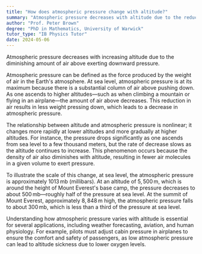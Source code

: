 ```yaml
---
title: "How does atmospheric pressure change with altitude?"
summary: "Atmospheric pressure decreases with altitude due to the reduced amount of air above, resulting in less pressure exerted."
author: "Prof. Peter Brown"
degree: "PhD in Mathematics, University of Warwick"
tutor_type: "IB Physics Tutor"
date: 2024-05-06
---
```


Atmospheric pressure decreases with increasing altitude due to the diminishing amount of air above exerting downward pressure.

Atmospheric pressure can be defined as the force produced by the weight of air in the Earth's atmosphere. At sea level, atmospheric pressure is at its maximum because there is a substantial column of air above pushing down. As one ascends to higher altitudes—such as when climbing a mountain or flying in an airplane—the amount of air above decreases. This reduction in air results in less weight pressing down, which leads to a decrease in atmospheric pressure.

The relationship between altitude and atmospheric pressure is nonlinear; it changes more rapidly at lower altitudes and more gradually at higher altitudes. For instance, the pressure drops significantly as one ascends from sea level to a few thousand meters, but the rate of decrease slows as the altitude continues to increase. This phenomenon occurs because the density of air also diminishes with altitude, resulting in fewer air molecules in a given volume to exert pressure.

To illustrate the scale of this change, at sea level, the atmospheric pressure is approximately $1013 \, \text{mb}$ (millibars). At an altitude of $5,500 \, \text{m}$, which is around the height of Mount Everest's base camp, the pressure decreases to about $500 \, \text{mb}$—roughly half of the pressure at sea level. At the summit of Mount Everest, approximately $8,848 \, \text{m}$ high, the atmospheric pressure falls to about $300 \, \text{mb}$, which is less than a third of the pressure at sea level.

Understanding how atmospheric pressure varies with altitude is essential for several applications, including weather forecasting, aviation, and human physiology. For example, pilots must adjust cabin pressure in airplanes to ensure the comfort and safety of passengers, as low atmospheric pressure can lead to altitude sickness due to lower oxygen levels.
    